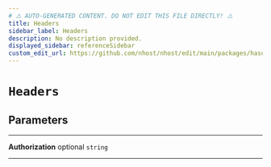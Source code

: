 ```yaml
---
# ⚠️ AUTO-GENERATED CONTENT. DO NOT EDIT THIS FILE DIRECTLY! ⚠️
title: Headers
sidebar_label: Headers
description: No description provided.
displayed_sidebar: referenceSidebar
custom_edit_url: https://github.com/nhost/nhost/edit/main/packages/hasura-auth-js/src/utils/types.ts#L121
---
```


# `Headers`

## Parameters

---

**<span className="parameter-name">Authorization</span>** <span className="optional-status">optional</span> `string`

---
